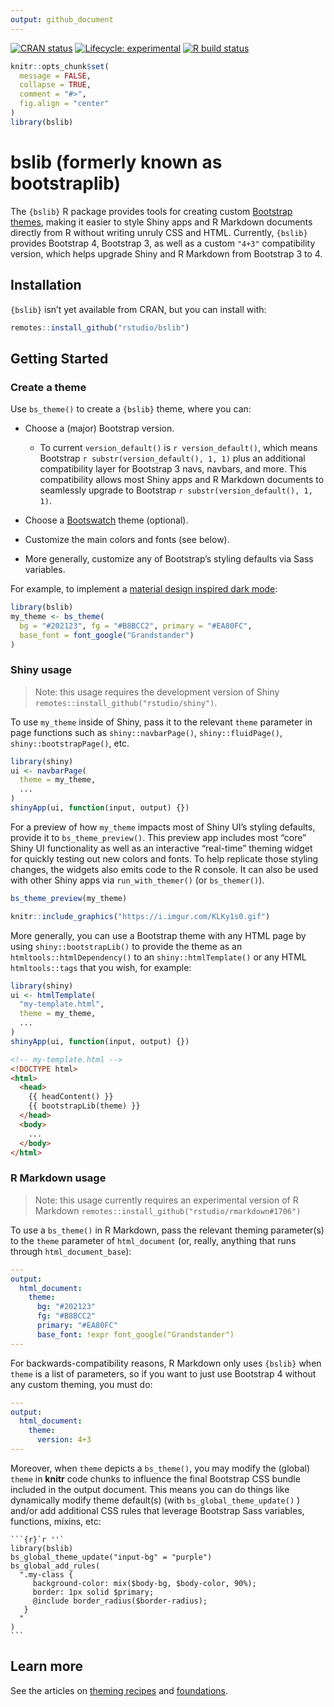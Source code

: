 ```yaml
---
output: github_document
---
```


<!-- badges: start -->

[![CRAN status](https://www.r-pkg.org/badges/version/bslib)](https://cran.r-project.org/package=bslib) [![Lifecycle: experimental](https://img.shields.io/badge/lifecycle-experimental-orange.svg)](https://www.tidyverse.org/lifecycle/#experimental) [![R build status](https://github.com/rstudio/bslib/workflows/R-CMD-check/badge.svg)](https://github.com/rstudio/bslib/actions)

<!-- badges: end -->

```r
knitr::opts_chunk$set(
  message = FALSE,
  collapse = TRUE,
  comment = "#>",
  fig.align = "center"
)
library(bslib)
```

# bslib (formerly known as bootstraplib)

The `{bslib}` R package provides tools for creating custom [Bootstrap themes](https://getbootstrap.com/docs/4.4/getting-started/theming/), making it easier to style Shiny apps and R Markdown documents directly from R without writing unruly CSS and HTML. Currently, `{bslib}` provides Bootstrap 4, Bootstrap 3, as well as a custom `"4+3"` compatibility version, which helps upgrade Shiny and R Markdown from Bootstrap 3 to 4.

## Installation

`{bslib}` isn't yet available from CRAN, but you can install with:

``` r
remotes::install_github("rstudio/bslib")
```

## Getting Started

### Create a theme

Use `bs_theme()` to create a `{bslib}` theme, where you can:

-   Choose a (major) Bootstrap version.

    -   To current `version_default()` is `r version_default()`, which means Bootstrap `r substr(version_default(), 1, 1)` plus an additional compatibility layer for Bootstrap 3 navs, navbars, and more. This compatibility allows most Shiny apps and R Markdown documents to seamlessly upgrade to Bootstrap `r substr(version_default(), 1, 1)`.

-   Choose a [Bootswatch](https://bootswatch.com/) theme (optional).

-   Customize the main colors and fonts (see below).

-   More generally, customize any of Bootstrap's styling defaults via Sass variables.

For example, to implement a [material design inspired dark mode](https://material.io/design/color/dark-theme.html):

``` r
library(bslib)
my_theme <- bs_theme(
  bg = "#202123", fg = "#B8BCC2", primary = "#EA80FC", 
  base_font = font_google("Grandstander")
)
```

### Shiny usage

> Note: this usage requires the development version of Shiny `remotes::install_github("rstudio/shiny")`.

To use `my_theme` inside of Shiny, pass it to the relevant `theme` parameter in page functions such as `shiny::navbarPage()`, `shiny::fluidPage()`, `shiny::bootstrapPage()`, etc.

``` r
library(shiny)
ui <- navbarPage(
  theme = my_theme,
  ...
)
shinyApp(ui, function(input, output) {})
```

For a preview of how `my_theme` impacts most of Shiny UI's styling defaults, provide it to `bs_theme_preview()`. This preview app includes most "core" Shiny UI functionality as well as an interactive "real-time" theming widget for quickly testing out new colors and fonts. To help replicate those styling changes, the widgets also emits code to the R console. It can also be used with other Shiny apps via `run_with_themer()` (or `bs_themer()`).

``` r
bs_theme_preview(my_theme)
```

```r
knitr::include_graphics("https://i.imgur.com/KLKy1s0.gif")
```

More generally, you can use a Bootstrap theme with any HTML page by using `shiny::bootstrapLib()` to provide the theme as an `htmltools::htmlDependency()` to an `shiny::htmlTemplate()` or any HTML `htmltools::tags` that you wish, for example:

``` r
library(shiny)
ui <- htmlTemplate(
  "my-template.html",
  theme = my_theme,
  ...
)
shinyApp(ui, function(input, output) {})
```

``` html
<!-- my-template.html -->
<!DOCTYPE html>
<html>
  <head>
    {{ headContent() }}
    {{ bootstrapLib(theme) }}
  </head>
  <body>
    ...
  </body>
</html>
```

### R Markdown usage

> Note: this usage currently requires an experimental version of R Markdown `remotes::install_github("rstudio/rmarkdown#1706")`

To use a `bs_theme()` in R Markdown, pass the relevant theming parameter(s) to the `theme` parameter of `html_document` (or, really, anything that runs through `html_document_base`):

``` yaml
---
output:
  html_document:
    theme:
      bg: "#202123"
      fg: "#B8BCC2"
      primary: "#EA80FC"
      base_font: !expr font_google("Grandstander")
---
```

For backwards-compatibility reasons, R Markdown only uses `{bslib}` when `theme` is a list of parameters, so if you want to just use Bootstrap 4 without any custom theming, you must do:

``` yaml
---
output:
  html_document:
    theme:
      version: 4+3
---
```

Moreover, when `theme` depicts a `bs_theme()`, you may modify the (global) `theme` in **knitr** code chunks to influence the final Bootstrap CSS bundle included in the output document. This means you can do things like dynamically modify theme default(s) (with `bs_global_theme_update()` ) and/or add additional CSS rules that leverage Bootstrap Sass variables, functions, mixins, etc:

    ```{r}`r ''`
    library(bslib)
    bs_global_theme_update("input-bg" = "purple")
    bs_global_add_rules(
      ".my-class { 
         background-color: mix($body-bg, $body-color, 90%);
         border: 1px solid $primary;
         @include border_radius($border-radius);
       }
      "
    )
    ```

## Learn more

See the articles on [theming recipes](https://rstudio.github.io/bslib/articles/recipes.html) and [foundations](https://rstudio.github.io/bslib/articles/foundations.html).
